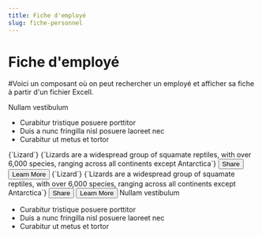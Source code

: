 ```yaml
---
title: Fiche d'employé
slug: fiche-personnel
---
```



# Fiche d'employé

#Voici un composant où on peut rechercher un employé et afficher sa fiche à partir d'un fichier Excell.

<Box display="flex" justifyContent="center" alignItems="center">
  <Grid container spacing={2} my={4}>
    <Grid md={6} display="flex" justifyContent="center" alignItems="center">
      <Typography variant="h2">Nullam vestibulum</Typography>
      <ul>
        <li>Curabitur tristique posuere porttitor </li>
        <li>Duis a nunc fringilla nisl posuere laoreet nec</li>
        <li>Curabitur ut metus et tortor</li>
      </ul>
    </Grid>
    <Grid md={6} display="flex" justifyContent="center" alignItems="center">
      <Card sx={{ maxWidth: 345 }}>
        <CardMedia component="img" alt="green iguana" height="140" image="https://mui.com/static/images/cards/contemplative-reptile.jpg" />
        <CardContent>
          <Typography gutterBottom variant="h5" component="div">
            {`Lizard`}
          </Typography>
          <Typography variant="body2" color="text.secondary">
            {`Lizards are a widespread group of squamate reptiles, with over 6,000 species, ranging across all continents except Antarctica`}
          </Typography>
        </CardContent>
        <CardActions sx={{ justifyContent: 'flex-end' }}>
          <Button size="small">Share</Button>
          <Button size="small">Learn More</Button>
        </CardActions>
      </Card>
    </Grid>
  </Grid>
</Box>

<FichePersonnel />

<Box display="flex" justifyContent="center" alignItems="center">
  <Grid container spacing={2} my={4}>
    <Grid md={6} display="flex" justifyContent="center" alignItems="center">
      <Card sx={{ maxWidth: 345 }}>
        <CardMedia component="img" alt="green iguana" height="140" image="https://mui.com/static/images/cards/contemplative-reptile.jpg" />
        <CardContent>
          <Typography gutterBottom variant="h5" component="div">
            {`Lizard`}
          </Typography>
          <Typography variant="body2" color="text.secondary">
            {`Lizards are a widespread group of squamate reptiles, with over 6,000 species, ranging across all continents except Antarctica`}
          </Typography>
        </CardContent>
        <CardActions sx={{ justifyContent: 'flex-end' }}>
          <Button size="small">Share</Button>
          <Button size="small">Learn More</Button>
        </CardActions>
      </Card>
    </Grid>
    <Grid md={6} display="flex" justifyContent="center" alignItems="center">
      <Typography variant="h2">Nullam vestibulum</Typography>
      <ul>
        <li>Curabitur tristique posuere porttitor </li>
        <li>Duis a nunc fringilla nisl posuere laoreet nec</li>
        <li>Curabitur ut metus et tortor</li>
      </ul>
    </Grid>
  </Grid>
</Box>
